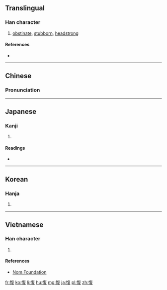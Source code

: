 ==Translingual==

===Han character===
{{Han char|rn=61|rad=心|as=09|sn=12|four=98047|canj=POAE|ids=⿰忄复}}

# [[obstinate]], [[stubborn]], [[headstrong]]

====References====
* {{Han ref|kx=0394.210|dkj=10920|dj=0730.270|hdz=42329.060|uh=610E|ud=24846|bh=B470|bd=46192}}

----

==Chinese==
{{zh-forms}}

===Pronunciation===
{{zh-pron
|m=bì
|c=bik1
|mn=pe̍k
|mc=y
|oc=y
|ma=
|cat=a
}}

----

==Japanese==

===Kanji===
{{ja-kanji|grade=|rs=心09}}

# {{defn|lang=ja|sort=心09}}

====Readings====
* {{ja-readings|on=[[ひょく]] (hyoku), [[ひき]] (hiki), [[ふく]] (fuku)|kun=[[もとる]] (motoru)}}

----

==Korean==

===Hanja===
{{ko-hanja|hangeul=퍅|eumhun=|rv=pyak|mr=p'yak|y=phyak}}

# {{defn|lang=ko|sort=心09}}

----

==Vietnamese==

===Han character===
{{vi-readings|rs=心09|hanviet=[[phục]], [[phức]]}}

# {{defn|lang=vi|sort=心09}}

====References====
* [http://nomfoundation.org/common/nom_details.php?codepoint=610e Nom Foundation]

[[fr:愎]]
[[ko:愎]]
[[li:愎]]
[[hu:愎]]
[[mg:愎]]
[[ja:愎]]
[[pl:愎]]
[[zh:愎]]